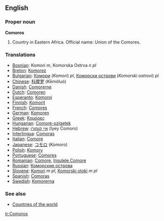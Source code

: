 ==English==
===Proper noun===
{{wikipedia}}
'''Comoros'''

# Country in Eastern Africa. Official name: Union of the Comores.

===Translations===
*[[Bosnian]]: Komori ''m'', Komorska Ostrva ''n pl''
*[[Breton]]: [[Komorez]]
*[[Bulgarian]]: [[Комори]] (''Komori'') ''pl'', [[Коморски острови]] (''Komorski ostrovi'') ''pl''
*[[Chinese]]: [[科摩罗]] (Kēmóluó)
*[[Danish]]: [[Comorerne]]
*[[Dutch]]: [[Comoren]]
*[[Esperanto]]: [[Komoroj]]
*[[Finnish]]: [[Komorit]]
*[[French]]: [[Comores]]
*[[German]]: [[Komoren]]
*[[Greek]]: [[Κομόρες]]
*[[Hungarian]]: [[Comore-szigetek]]
*[[Hebrew]]: [[איי קומורו]] (Iyey Comoro)
*[[Interlingua]]: [[Comoras]]
*[[Italian]]: [[Comore]]
*[[Japanese]]: [[コモロ]] (Komoro)
*[[Polish]]: [[Komory]]
*[[Portuguese]]: [[Comores]]
*[[Romanian]]: [[Comore]], [[Insulele Comore]]
*[[Russian]]: [[Коморские острова]]
*[[Slovene]]: [[Komori]] ''m pl'', [[Komorski otoki]] ''m pl''
*[[Spanish]]: [[Comoras]]
*[[Swedish]]: [[Komorerna]]

===See also===
* [[Countries of the world]]

[[tr:Comoros]]